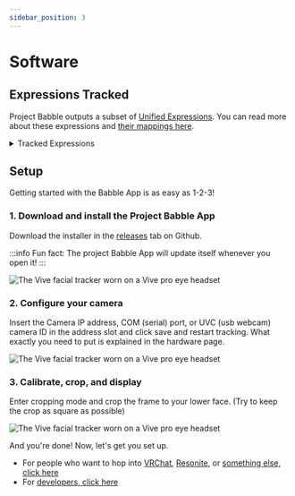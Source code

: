 ```yaml
---
sidebar_position: 3
---
```


# Software

## Expressions Tracked

Project Babble outputs a subset of [Unified Expressions](https://docs.vrcft.io/docs/tutorial-avatars/tutorial-avatars-extras/unified-blendshapes). You can read more about these expressions and [their mappings here](https://docs.vrcft.io/docs/tutorial-avatars/tutorial-avatars-extras/compatibility/overview).

<details>
  <summary>Tracked Expressions</summary>

  | Expression         |
  |--------------------|
  | cheekPuffLeft      |
  | cheekPuffRight     |
  | cheekSuckLeft      |
  | cheekSuckRight     |
  | jawOpen            |
  | jawForward         |
  | jawLeft            |
  | jawRight           |
  | noseSneerLeft      |
  | noseSneerRight     |
  | mouthFunnel        |
  | mouthPucker        |
  | mouthLeft          |
  | mouthRight         |
  | mouthRollUpper     |
  | mouthRollLower     |
  | mouthShrugUpper    |
  | mouthShrugLower    |
  | mouthClose         |
  | mouthSmileLeft     |
  | mouthSmileRight    |
  | mouthFrownLeft     |
  | mouthFrownRight    |
  | mouthDimpleLeft    |
  | mouthDimpleRight   |
  | mouthUpperUpLeft   |
  | mouthUpperUpRight  |
  | mouthLowerDownLeft |
  | mouthLowerDownRight|
  | mouthPressLeft     |
  | mouthPressRight    |
  | mouthStretchLeft   |
  | mouthStretchRight  |
  | tongueOut          |
  | tongueUp           |
  | tongueDown         |
  | tongueLeft         |
  | tongueRight        |
  | tongueRoll         |
  | tongueBendDown     |
  | tongueCurlUp       |
  | tongueSquish       |
  | tongueFlat         |
  | tongueTwistLeft    |
  | tongueTwistRight   |

  ---
  <div style={{
    width: '90%',
    height: 'auto',
    margin: 'auto',
    display: 'block'
  }}>
  </div>
</details>

## Setup
Getting started with the Babble App is as easy as 1-2-3!

### 1. Download and install the Project Babble App 
  Download the installer in the [releases](https://github.com/SummerSigh/ProjectBabble/releases) tab on Github.

:::info
Fun fact: The project Babble App will update itself whenever you open it!
:::

![The Vive facial tracker worn on a Vive pro eye headset](\img\htc-vive-facial-tracker-being-worn.webp)

### 2. Configure your camera
  Insert the Camera IP address, COM (serial) port, or UVC (usb webcam) camera ID in the address slot and click save and restart tracking. What exactly you need to put is explained in the hardware page.  

![The Vive facial tracker worn on a Vive pro eye headset](\img\htc-vive-facial-tracker-being-worn.webp)

### 3. Calibrate, crop, and display 
  Enter cropping mode and crop the frame to your lower face. (Try to keep the crop as square as possible)

![The Vive facial tracker worn on a Vive pro eye headset](\img\htc-vive-facial-tracker-being-worn.webp)

  And you're done! Now, let's get you set up.
  - For people who want to hop into [VRChat](docs\integrations\vrc.mdx), [Resonite](docs\integrations\resonite.mdx), or [something else, click here](docs\integrations\integrations.mdx)
  - For [developers, click here](docs\developers\developers.mdx)